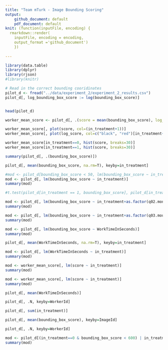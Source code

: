 ```yaml
---
title: "Team mTurk - Image Bounding Scoring"
output: 
    github_document: default
    pdf_document: default
knit: (function(inputFile, encoding) {
  rmarkdown::render(
    inputFile, encoding = encoding,
    output_format ='github_document')
    })
  
---
```


```r
library(data.table)
library(dplyr)
library(rjson)
#library(knitr)
```

```r
# Read in the correct bounding cooridinates
pilot_d <- fread("../data/experiment_2/experiment_2_results.csv")
pilot_d[, log_bounding_box_score := log(bounding_box_score)]


head(pilot_d)
```

```r
worker_mean_score <- pilot_d[, .(score = mean(bounding_box_score), log_score = mean(log_bounding_box_score), in_treatment = as.integer(median(in_treatment))), keyby=WorkerId]

worker_mean_score[, plot(score, col=(in_treatment+1))]
worker_mean_score[, plot(log_score, col=c("black", "red")[in_treatment+1])]

worker_mean_score[in_treatment==0, hist(score, breaks=30)]
worker_mean_score[in_treatment==1, hist(score, breaks=30)]

summary(pilot_d[, .(bounding_box_score)])

```

```r
pilot_d[, mean(bounding_box_score, na.rm=T), keyby=in_treatment]

#mod <- pilot_d[bounding_box_score < 50, lm(bounding_box_score ~ in_treatment+bound_size)]
mod <- pilot_d[, lm(bounding_box_score ~ in_treatment)]
summary(mod)

#t.test(pilot_d[in_treatment == 1, bounding_box_score], pilot_d[in_treatment == 0, bounding_box_score])

```

```r
mod <- pilot_d[, lm(bounding_box_score ~ in_treatment+as.factor(q02.monitor))]
summary(mod)
```

```r
mod <- pilot_d[, lm(bounding_box_score ~ in_treatment+as.factor(q03.mousetrackpad))]
summary(mod)
```

```r
mod <- pilot_d[, lm(bounding_box_score ~ WorkTimeInSeconds)]
summary(mod)
```

```r
pilot_d[, mean(WorkTimeInSeconds, na.rm=T), keyby=in_treatment]

mod <- pilot_d[, lm(WorkTimeInSeconds ~ in_treatment)]
summary(mod)

```


```r
mod <- worker_mean_score[, lm(score ~ in_treatment)]
summary(mod)
```

```r
mod <- worker_mean_score[, lm(score ~ in_treatment)]
summary(mod)
```


```r
pilot_d[, mean(WorkTimeInSeconds)]
```



```r
pilot_d[, .N, keyby=WorkerId]
```

```r

pilot_d[, sum(in_treatment)]
```

```r

pilot_d[, mean(bounding_box_score), keyby=ImageId]
```


```r
pilot_d[, .N, keyby=WorkerId]

```

```r
mod <- pilot_d[(in_treatment==0 & bounding_box_score < 600) | in_treatment==1, lm(bounding_box_score ~ in_treatment+bound_size)]
summary(mod)
```

